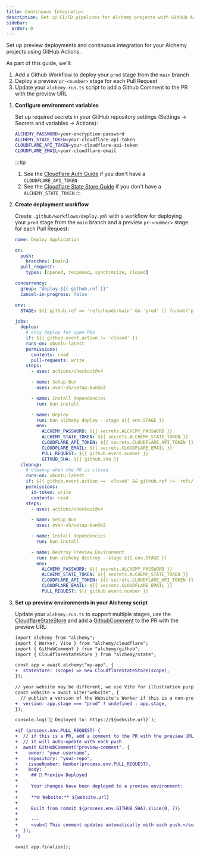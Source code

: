 ```yaml
---
title: Continuous Integration
description: Set up CI/CD pipelines for Alchemy projects with GitHub Actions, automated deployments, and PR previews.
sidebar:
  order: 0
---
```



Set up preview deployments and continuous integration for your Alchemy projects using GitHub Actions.

As part of this guide, we'll:
1. Add a Github Workflow to deploy your `prod` stage from the `main` branch
2. Deploy a preview `pr-<number>` stage for each Pull Request
3. Update your `alchemy.run.ts` script to add a Github Comment to the PR with the preview URL

<Steps>

1. **Configure environment variables**

   Set up required secrets in your GitHub repository settings (Settings → Secrets and variables → Actions):

   ```bash
   ALCHEMY_PASSWORD=your-encryption-password
   ALCHEMY_STATE_TOKEN=your-cloudflare-api-token
   CLOUDFLARE_API_TOKEN=your-cloudflare-api-token
   CLOUDFLARE_EMAIL=your-cloudflare-email
   ```

   :::tip
   1. See the [Cloudflare Auth Guide](/guides/cloudflare) if you don't have a `CLOUDFLARE_API_TOKEN`
   2. See the [Cloudflare State Store Guide](/guides/cloudflare-state-store) if you don't have a `ALCHEMY_STATE_TOKEN`
   :::

2. **Create deployment workflow**

   Create `.github/workflows/deploy.yml` with a workflow for deploying your `prod` stage from the `main` branch and a preview `pr-<number>` stage for each Pull Request:

   ```yaml
   name: Deploy Application
   
   on:
     push:
       branches: [main]
     pull_request:
       types: [opened, reopened, synchronize, closed]
   
   concurrency:
     group: "deploy-${{ github.ref }}"
     cancel-in-progress: false

   env:
     STAGE: ${{ github.ref == 'refs/heads/main' && 'prod' || format('pr-{0}', github.event.number) }}
   
   jobs:
     deploy:
       # only deploy for open PRs
       if: ${{ github.event.action != 'closed' }}
       runs-on: ubuntu-latest
       permissions:
         contents: read
         pull-requests: write
       steps:
         - uses: actions/checkout@v4
   
         - name: Setup Bun
           uses: oven-sh/setup-bun@v2
   
         - name: Install dependencies
           run: bun install
   
         - name: Deploy
           run: bun alchemy deploy --stage ${{ env.STAGE }}
           env:
             ALCHEMY_PASSWORD: ${{ secrets.ALCHEMY_PASSWORD }}
             ALCHEMY_STATE_TOKEN: ${{ secrets.ALCHEMY_STATE_TOKEN }}
             CLOUDFLARE_API_TOKEN: ${{ secrets.CLOUDFLARE_API_TOKEN }}
             CLOUDFLARE_EMAIL: ${{ secrets.CLOUDFLARE_EMAIL }}
             PULL_REQUEST: ${{ github.event.number }}
             GITHUB_SHA: ${{ github.sha }}
     cleanup:
       # cleanup when the PR is closed
       runs-on: ubuntu-latest
       if: ${{ github.event.action == 'closed' && github.ref != 'refs/heads/main' }}
       permissions:
         id-token: write
         contents: read
       steps:
         - uses: actions/checkout@v4

         - name: Setup Bun
           uses: oven-sh/setup-bun@v2
   
         - name: Install dependencies
           run: bun install
   
         - name: Destroy Preview Environment
           run: bun alchemy destroy --stage ${{ env.STAGE }}
           env:
             ALCHEMY_PASSWORD: ${{ secrets.ALCHEMY_PASSWORD }}
             ALCHEMY_STATE_TOKEN: ${{ secrets.ALCHEMY_STATE_TOKEN }}
             CLOUDFLARE_API_TOKEN: ${{ secrets.CLOUDFLARE_API_TOKEN }}
             CLOUDFLARE_EMAIL: ${{ secrets.CLOUDFLARE_EMAIL }}
             PULL_REQUEST: ${{ github.event.number }}
   ```

3. **Set up preview environments in your Alchemy script**

   Update your `alchemy.run.ts` to support multiple stages, use the [CloudflareStateStore](/guides/cloudflare-state-store) and add a [GithubComment](/providers/github/comment) to the PR with the preview URL:

   ```diff lang='ts'
   import alchemy from "alchemy";
   import { Worker, Vite } from "alchemy/cloudflare";
   import { GitHubComment } from "alchemy/github";
   import { CloudflareStateStore } from "alchemy/state";
   
   const app = await alchemy("my-app", {
   +  stateStore: (scope) => new CloudflareStateStore(scope),
   });
   
   // your website may be different, we use Vite for illustration purposes
   const website = await Vite("website", {
     // publish a version of the Website's Worker if this is a non-prod stage
   +  version: app.stage === "prod" ? undefined : app.stage,
   });
   
   console.log(`🚀 Deployed to: https://${website.url}`);

   +if (process.env.PULL_REQUEST) {
   +  // if this is a PR, add a comment to the PR with the preview URL
   +  // it will auto-update with each push
   +  await GitHubComment("preview-comment", {
   +    owner: "your-username",
   +    repository: "your-repo",
   +    issueNumber: Number(process.env.PULL_REQUEST),
   +    body: `
   +     ## 🚀 Preview Deployed
   +
   +     Your changes have been deployed to a preview environment:
   +
   +     **🌐 Website:** ${website.url}
   +
   +     Built from commit ${process.env.GITHUB_SHA?.slice(0, 7)}
   +
   +     ---
   +     <sub>🤖 This comment updates automatically with each push.</sub>`,
   +  });
   +}
   
   await app.finalize();
   ```

</Steps>
